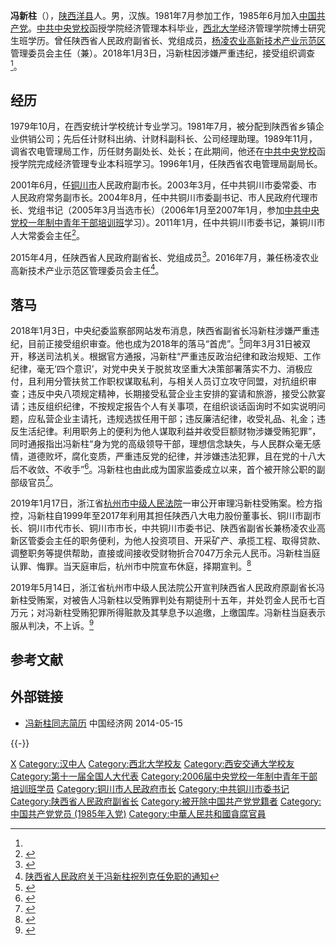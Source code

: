'''冯新柱'''（{{bd|1960年|7月||catIdx=Feng冯}}），[[陕西|陕西]][[洋县|洋县]]人。男，汉族。1981年7月参加工作，1985年6月加入[[中国共产党|中国共产党]]。[[中共中央党校|中共中央党校]]函授学院经济管理本科毕业，[[西北大学_(中国)|西北大学]]经济管理学院博士研究生班学历。曾任陕西省人民政府副省长、党组成员，[[杨凌农业高新技术产业示范区|杨凌农业高新技术产业示范区]]管理委员会主任（兼）。2018年1月3日，冯新柱因涉嫌严重违纪，接受组织调查<ref name=ccdi20180103/>。

==经历==
1979年10月，在西安统计学校统计专业学习。1981年7月，被分配到陕西省乡镇企业供销公司；先后任计财科出纳、计财科副科长、公司经理助理。1989年11月，调省农电管理局工作，历任财务副处长、处长；在此期间，他还在[[中共中央党校|中共中央党校]]函授学院完成经济管理专业本科班学习。1996年1月，任陕西省农电管理局副局长。

2001年6月，任[[铜川市|铜川市]]人民政府副市长。2003年3月，任中共铜川市委常委、市人民政府常务副市长。2004年8月，任中共铜川市委副书记、市人民政府代理市长、党组书记（2005年3月当选市长）（2006年1月至2007年1月，参加[[中共中央党校一年制中青年干部培训班|中共中央党校一年制中青年干部培训班]]学习）。2011年1月，任中共铜川市委书记，兼铜川市人大常委会主任<ref>{{Cite web |url=http://district.ce.cn/newarea/sddy/201112/31/t20111231_22968482.shtml |title=冯新柱当选铜川市委书记 |accessdate=2014-04-05 |archive-date=2019-07-26 |archive-url=https://web.archive.org/web/20190726183236/http://district.ce.cn/newarea/sddy/201112/31/t20111231_22968482.shtml |dead-url=no }}</ref>。

2015年4月，任陕西省人民政府副省长、党组成员<ref>{{Cite web |url=http://news.cnwest.com/content/2015-04/10/content_12330271.htm |title=冯新柱姜锋任陕西副省长 江泽林白阿莹辞去副省长 |accessdate=2016-10-02 |archive-date=2019-07-27 |archive-url=https://web.archive.org/web/20190727064544/http://news.cnwest.com/content/2015-04/10/content_12330271.htm |dead-url=no }}</ref>。2016年7月，兼任杨凌农业高新技术产业示范区管理委员会主任<ref>[http://www.shaanxi.gov.cn/gk/rsxx/rsrm/54442.htm 陕西省人民政府关于冯新柱祝列克任免职的通知]{{dead link|date=2017年11月 |bot=InternetArchiveBot |fix-attempted=yes }}</ref>。

==落马==
2018年1月3日，中央纪委监察部网站发布消息，陕西省副省长冯新柱涉嫌严重违纪，目前正接受组织审查。他也成为2018年的落马“首虎”。<ref name=ccdi20180103>{{Cite web|url=http://www.ccdi.gov.cn/toutiao/201801/t20180103_160913.html|title=陕西省副省长冯新柱涉嫌严重违纪接受组织审查 中央纪委监察部网站|accessdate=2018-01-03|work=|archive-date=2020-11-04|archive-url=https://web.archive.org/web/20201104031356/http://www.ccdi.gov.cn/toutiao/201801/t20180103_160913.html|dead-url=no}}</ref>同年3月31日被双开，移送司法机关。根据官方通报，冯新柱“严重违反政治纪律和政治规矩、工作纪律，毫无‘四个意识’，对党中央关于脱贫攻坚重大决策部署落实不力、消极应付，且利用分管扶贫工作职权谋取私利，与相关人员订立攻守同盟，对抗组织审查；违反中央八项规定精神，长期接受私营企业主安排的宴请和旅游，接受公款宴请；违反组织纪律，不按规定报告个人有关事项，在组织谈话函询时不如实说明问题，应私营企业主请托，违规选拔任用干部；违反廉洁纪律，收受礼品、礼金；违反生活纪律。利用职务上的便利为他人谋取利益并收受巨额财物涉嫌受贿犯罪”，同时通报指出冯新柱“身为党的高级领导干部，理想信念缺失，与人民群众毫无感情，道德败坏，腐化变质，严重违反党的纪律，并涉嫌违法犯罪，且在党的十八大后不收敛、不收手”<ref>{{Cite web|url=http://www.ccdi.gov.cn/toutiao/201803/t20180331_167750.html|title=陕西省政府原党组成员、副省长冯新柱严重违纪被开除党籍和公职|accessdate=2018-03-31|work=中央纪委国家监委网站|archive-date=2020-11-04|archive-url=https://web.archive.org/web/20201104144008/http://www.ccdi.gov.cn/toutiao/201803/t20180331_167750.html|dead-url=no}}</ref>。冯新柱也由此成为国家监委成立以来，首个被开除公职的副部级官员<ref>{{Cite web|url=http://www.zaobao.com.sg/news/china/story20180401-847203|title=冯新柱成为监察委成立后 首个被开除公职副部级官员|accessdate=2018-04-01|work=联合早报|archive-date=2020-09-27|archive-url=https://web.archive.org/web/20200927050335/https://www.zaobao.com.sg/news/china/story20180401-847203|dead-url=no}}</ref>。

2019年1月17日，浙江省[[杭州市中级人民法院|杭州市中级人民法院]]一审公开审理冯新柱受贿案。检方指控，冯新柱自1999年至2017年利用其担任陕西八大电力股份董事长、铜川市副市长、铜川市代市长、铜川市市长，中共铜川市委书记、陕西省副省长兼杨凌农业高新区管委会主任的职务便利，为他人投资项目、开采矿产、承揽工程、取得贷款、调整职务等提供帮助，直接或间接收受财物折合7047万余元人民币。冯新柱当庭认罪、悔罪。当天庭审后，杭州市中院宣布休庭，择期宣判。<ref>{{cite news |title=陕西省人民政府原副省长冯新柱受贿案一审开庭 |url=http://www.xinhuanet.com/2019-01/18/c_1124006088.htm |accessdate=2019-01-18 |work=新华网 |agency=新华社 |date=2019-01-18 |archive-date=2020-10-28 |archive-url=https://web.archive.org/web/20201028064910/http://www.xinhuanet.com/2019-01/18/c_1124006088.htm |dead-url=no }}</ref>

2019年5月14日，浙江省杭州市中级人民法院公开宣判陕西省人民政府原副省长冯新柱受贿案，对被告人冯新柱以受贿罪判处有期徒刑十五年，并处罚金人民币七百万元；对冯新柱受贿犯罪所得赃款及其孳息予以追缴，上缴国库。冯新柱当庭表示服从判决，不上诉。<ref>{{Cite web |url=https://m.haiwainet.cn/middle/3541083/2019/0514/content_31556502_1.html |title=敛财7047万余元 陕西省原副省长冯新柱获刑15年 |accessdate=2020-01-26 |archive-date=2020-01-26 |archive-url=https://web.archive.org/web/20200126132644/https://m.haiwainet.cn/middle/3541083/2019/0514/content_31556502_1.html |dead-url=no }}</ref>

==参考文献==
{{reflist}}

==外部链接==
*[http://district.ce.cn/newarea/sddy/201112/31/t20111231_22968482.shtml 冯新柱同志简历] {{Wayback|url=http://district.ce.cn/newarea/sddy/201112/31/t20111231_22968482.shtml |date=20190726183236 }} 中国经济网 2014-05-15

{{-}}
{{start box}}
{{s-gov|prc}}
{{s-before|[[祝列克|祝列克]]}}
{{s-title|[[杨凌农业高新技术产业示范区|杨凌农业高新技术产业示范区]]管委会主任|2016年7月－2018年1月}}
{{s-after|[[魏增军|魏增军]]}}
{{s-before|[[吴前进|吴前进]]}}
{{s-title|[[陕西省|陕西省]][[铜川市|铜川市]]人民政府市长|2004年9月－2011年1月}}
{{s-after|[[王莉霞|王莉霞]]}}
{{s-ppo|cpc}}
{{s-before|[[吴前进|吴前进]]}}
{{s-title|[[中国共产党|中国共产党]][[铜川市|铜川市]]委员会书记|2011年1月－2015年4月}}
{{s-after|[[郭大为|郭大为]]}}
{{s-par|prc-lpc}}
{{s-before|吴前进}}
{{s-title|[[铜川市人民代表大会常务委员会|铜川市人民代表大会常务委员会]]主任|2011年4月－2015年4月}}
{{s-after|郭大为}}
{{end box}}

{{中共十九大以来的反腐败工作}}
{{DEFAULTSORT:Feng冯}}
[[Category:冯姓|X]]
[[Category:汉中人|Category:汉中人]]
[[Category:西北大学校友|Category:西北大学校友]]
[[Category:西安交通大学校友|Category:西安交通大学校友]]
[[Category:第十一届全国人大代表|Category:第十一届全国人大代表]]
[[Category:2006届中央党校一年制中青年干部培训班学员|Category:2006届中央党校一年制中青年干部培训班学员]]
[[Category:铜川市人民政府市长|Category:铜川市人民政府市长]]
[[Category:中共铜川市委书记|Category:中共铜川市委书记]]
[[Category:陕西省人民政府副省长|Category:陕西省人民政府副省长]]
[[Category:被开除中国共产党党籍者|Category:被开除中国共产党党籍者]]
[[Category:中国共产党党员_(1985年入党)|Category:中国共产党党员 (1985年入党)]]
[[Category:中華人民共和國貪腐官員|Category:中華人民共和國貪腐官員]]